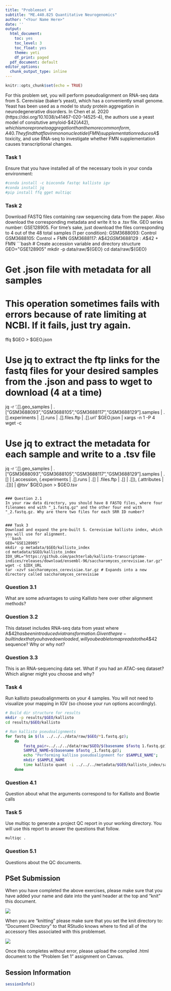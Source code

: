 ```yaml
---
title: "Problemset 4"
subtitle: "ME.440.825 Quantitative Neurogenomics"
author: "<Your Name Here>"
date: ''
output:
  html_document:
    toc: yes
    toc_level: 3
    toc_float: yes
    theme: yeti
    df_print: paged
  pdf_document: default
editor_options:
  chunk_output_type: inline
---
```


```r
knitr::opts_chunk$set(echo = TRUE)
```

For this problem set, you will perform pseudoalignment on RNA-seq data from S. Cerevisiae (baker's yeast), which has a conveniently small genome. Yeast has been used as a model to study protein aggregation in neurodegenerative disorders. In Chen et al. 2020 (https://doi.org/10.1038/s41467-020-14525-4), the authors use a yeast model of consitutive amyloid-$\beta$42 (A$\beta$42), which is more prone to aggregation than the more common form, A$\beta$40. They find that flavin mononucleotide (FMN) supplementation reduces A$\beta$ toxicity, and use RNA-seq to investigate whether FMN supplementation causes transcriptional changes. 

### Task 1
Ensure that you have installed all of the necessary tools in your conda environment:
``` bash
#conda install -c bioconda fastqc kallisto igv
#conda install jq
#pip install ffq gget multiqc
```

### Task 2
Download FASTQ files containing raw sequencing data from the paper. Also download the corresponding metadata and write it to a .tsv file.
GEO series number: GSE128905.
For time's sake, just download the files corresponding to 4 out of the 48 total samples (1 per condition):
GSM3688093: Control
GSM3688105: Control + FMN
GSM3688117: A$\beta$42
GSM3688129: A$\beta$42 + FMN
```bash

# Create accession variable and directory structure
GEO="GSE128905"
mkdir -p data/raw/${GEO}
cd data/raw/${GEO}

# Get .json file with metadata for all samples
# This operation sometimes fails with errors because of rate limiting at NCBI.  If it fails, just try again.
ffq $GEO > $GEO.json

# Use jq to extract the ftp links for the fastq files for your desired samples from the .json and pass to wget to download (4 at a time)
jq -r '.[].geo_samples | .["GSM3688093","GSM3688105","GSM3688117","GSM3688129"].samples | .[].experiments | .[].runs | .[].files.ftp | .[].url ' $GEO.json | xargs -n 1 -P 4 wget -c

# Use jq to extract the metadata for each sample and write to a .tsv file
jq -r '.[].geo_samples | .["GSM3688093","GSM3688105","GSM3688117","GSM3688129"].samples | .[] | [.accession, (.experiments | .[].runs | .[] | .files.ftp | .[] | .[]), (.attributes | .[])] | @tsv' $GEO.json > $GEO.tsv

```

### Question 2.1
In your raw data directory, you should have 8 FASTQ files, where four filenames end with "_1.fastq.gz" and the other four end with "_2.fastq.gz. Why are there two files for each SRR ID number?


### Task 3
Download and expand the pre-built S. Cerevisiae kallisto index, which you will use for alignment.
```bash
GEO="GSE128905"
mkdir -p metadata/$GEO/kallisto_index
cd metadata/$GEO/kallisto_index
IDX_URL="https://github.com/pachterlab/kallisto-transcriptome-indices/releases/download/ensembl-96/saccharomyces_cerevisiae.tar.gz"
wget -c $IDX_URL
tar -xzvf saccharomyces_cerevisiae.tar.gz # Expands into a new directory called saccharomyces_cerevisiae
```

### Question 3.1 
What are some advantages to using Kallisto here over other alignment methods?

### Question 3.2
This dataset includes RNA-seq data from yeast where A$\beta$42 has been introduced via transformation. Given the pre-built index that you have downloaded, will you be able to map reads to the A$\beta$42 sequence? Why or why not?

### Question 3.3
This is an RNA-sequencing data set. What if you had an ATAC-seq dataset? Which aligner might you choose and why? 

### Task 4
Run kallisto pseudoalignments on your 4 samples. You will not need to visualize your mapping in IGV (so choose your run options accordingly). 
```bash
# Build dir structure for results
mkdir -p results/$GEO/kallisto
cd results/$GEO/kallisto

# Run kallisto pseudoalignments
for fastq in $(ls ../../../data/raw/$GEO/*1.fastq.gz); 
    do
        fastq_pair=../../../data/raw/$GEO/$(basename $fastq 1.fastq.gz)2.fastq.gz 
        SAMPLE_NAME=$(basename $fastq _1.fastq.gz);
        echo "Performing kalliso pseudoalignment for $SAMPLE_NAME";
        mkdir $SAMPLE_NAME
        time kallisto quant -i ../../../metadata/$GEO/kallisto_index/saccharomyces_cerevisiae/transcriptome.idx -o $SAMPLE_NAME $fastq $fastq_pair 2>$SAMPLE_NAME/$SAMPLE_NAME.log;
    done 
```

### Question 4.1
Question about what the arguments correspond to for Kallisto and Bowtie calls

### Task 5
Use multiqc to generate a project QC report in your working directory. You will use this report to answer the questions that follow.
```bash
multiqc .
```

### Question 5.1
Questions about the QC documents.


## PSet Submission

When you have completed the above exercises, please make sure that you have added your name and date into the yaml header at the top and "knit" this document.

![](images/paste-70D156D7.png)

When you are "knitting" please make sure that you set the knit directory to: "Document Directory" to that RStudio knows where to find all of the accessory files associated with this problemset.

![](images/paste-5760B0D6.png)

Once this completes without error, please upload the compiled .html document to the "Problem Set 1" assignment on Canvas.

## Session Information
```r
sessionInfo()
```
